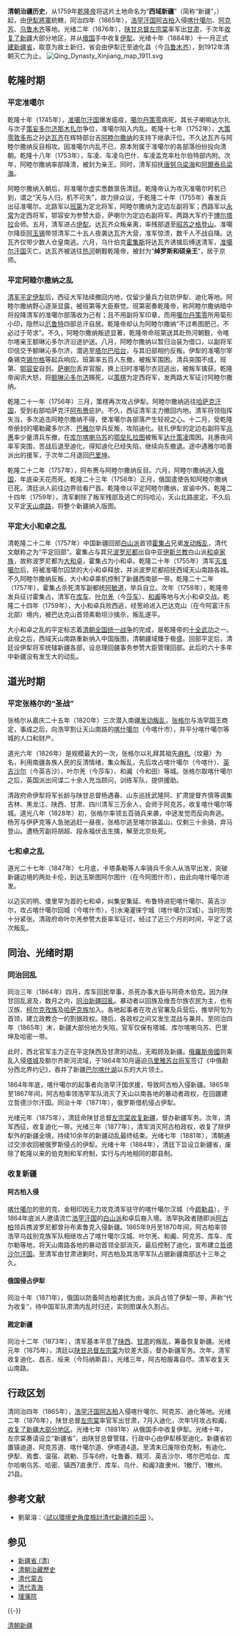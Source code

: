 '''清朝治疆历史'''，从1759年[[乾隆帝|乾隆帝]]将这片土地命名为“'''西域新疆'''”（简称“新疆”，{{lang-mnc|ᡳᠴᡝ<br />ᠵᡝᠴᡝᠨ|v=ice jecen}}）起，由[[伊犁將軍|伊犁將軍]]統轄，同治四年（1865年），[[浩罕汗国|浩罕汗国]][[阿古柏|阿古柏]]入侵[[喀什噶尔|喀什噶尔]]、[[阿克苏|阿克苏]]、[[乌鲁木齐|乌鲁木齐]]等地。光绪二年（1876年），[[陕甘总督|陕甘总督]][[左宗棠|左宗棠]]率军出[[甘肃|甘肃]]，于次年[[清军收复新疆之战|收复了新疆]]大部分地区，并从[[俄罗斯帝国|俄国]]手中收复[[伊犁|伊犁]]。光绪十年（1884年）十一月正式[[新疆省_(清朝)|建新疆省]]，取意为故土新归，省会由伊犁迁至迪化县（今[[乌鲁木齐|乌鲁木齐]]），到1912年清朝灭亡为止。
{{西域歷史}}
[[File:Qing_Dynasty_Xinjiang_map_1911.svg|thumb]]

== 乾隆时期 ==
=== 平定准噶尔 ===
乾隆十年（1745年），[[准噶尔汗国|准噶尔汗国]]爆发瘟疫，[[噶尔丹策零|噶尔丹策零]]病死，其长子喇嘛达尔扎与次子[[策妄多尔济那木扎尔|策妄多尔济那木扎尔]]争位，准噶尔陷入内乱。乾隆十七年（1752年），[[大策零敦多布|大策零敦多布]]之孙[[达瓦齐|达瓦齐]]在辉特部台吉[[阿睦尔撒纳|阿睦尔撒纳]]的支持下继承汗位。不久达瓦齐与阿睦尔撒纳反目相攻。因准噶尔内乱不已，原本附属于准噶尔的各部落纷纷投向清朝。乾隆十八年（1753年），车凌、车凌乌巴什、车凌孟克率杜尔伯特部内附。次年，阿睦尔撒纳率部降清，被封为亲王。同时，清军招抚[[唐努乌梁海|唐努乌梁海]]和[[阿爾泰烏梁海|阿爾泰烏梁海]]。

阿睦尔撒纳入朝后，将准噶尔虚实悉数禀告清廷。乾隆帝认为攻灭准噶尔时机已到，谓之“天与人归，机不可失”，故力排众议，于乾隆二十年（1755年）春发兵出征准噶尔。北路军以[[班第|班第]]为定北将军，阿睦尔撒纳为定边左副将军；西路军以[[永常|永常]]为定西将军，鄂容安为参赞大臣，萨喇尔为定边右副将军。两路大军约于[[博尔塔拉|博尔塔拉]]会师。五月，清军进占[[伊犁|伊犁]]。达瓦齐众叛亲离，率残部退至[[昭苏之格登山|昭苏之格登山]]。准噶尔降臣[[阿玉锡|阿玉锡]]带领清军二十五人夜袭达瓦齐大营，准军惊溃，数千人不战自降。达瓦齐仅带少数人仓皇南逃。六月，乌什伯克[[霍集斯|霍集斯]]将达瓦齐诱擒后缚送清军，[[准噶尔汗国|准噶尔汗国]]灭亡。达瓦齐被送往[[热河|热河]]朝觐乾隆帝，被封为“'''绰罗斯和硕亲王'''”，居于京师。

=== 平定阿睦尔撒纳之乱 ===
[[準噶爾之役|清军平定伊犁]]后，西征大军陆续撤回内地，仅留少量兵力驻防伊犁、迪化等地。阿睦尔撒纳野心逐渐显露，被班第等大臣察觉。班第密奏乾隆帝，称阿睦尔撒纳暗中将投降清军的准噶尔部落收为己有；且不用副将军印章，而用[[噶尔丹策零|噶尔丹策零]]所用菊形小印，隐然以[[厄鲁特|厄鲁特]]四部总汗自居。乾隆帝却认为阿睦尔撒纳“不过希图肥己，不必过于苛求”。不久，阿睦尔撒纳叛迹显著，乾隆帝命班第送其赴热河朝觐，令喀尔喀亲王额琳沁多尔济沿途护送。八月，阿睦尔撒纳以暂归治装为借口，以副将军印信交予额琳沁多尔济，潜逃至[[塔尔巴哈台|塔尔巴哈台]]，与其旧部相约反叛。伊犁的准噶尔宰桑锡克[[锡尔格|锡尔格]]等起兵响应。班第率五百人东撤，被叛军围困。清兵突围不成，班第、[[鄂容安|鄂容安]]自刭。[[萨拉尔|萨喇尔]]丢弃官服，换上旧时准噶尔衣冠逃出，被叛军擒获。乾隆帝闻讯大怒，将[[额琳沁多尔济|额琳沁多尔济]]赐死，以[[策楞|策楞]]为定西将军，发两路大军征讨阿睦尔撒纳。

乾隆二十一年（1756年）三月，策楞再次攻占伊犁。阿睦尔撒纳逃往[[哈萨克汗国|哈萨克汗国]]，受到右部哈萨克汗[[阿布赉|阿布赉]]庇护。不久，西征清军主力撤回内地。清军将领指挥失当，多次追击阿睦尔撒纳不得，使准噶尔各部落产生轻视之心。十二月，受乾隆帝册封的噶勒藏多尔济、[[巴雅尔_(辉特部)|巴雅尔]]举兵反叛，攻陷迪化。驻扎伊犁的定边右副将军[[兆惠|兆惠]]率少量清兵东撤，在[[库尔喀喇乌苏|库尔喀喇乌苏]]的[[鄂垒扎拉图|鄂垒扎拉图]]被叛军[[达什策凌|达什策凌]]围困。兆惠夜间率军突围，苦战后退至迪化，得知迪化已经失陷，继续向东撤退。途中遇雅尔哈善派出的援军，于次年二月退回[[巴里坤|巴里坤]]。

乾隆二十二年（1757年），阿布赉与阿睦尔撒纳反目。六月，阿睦尔撒纳逃入[[俄罗斯帝国|俄国]]，年底染天花而死。乾隆二十三年（1758年）正月，俄国遣使告知阿睦尔撒纳已死。清廷派人前往边界验看尸首。乾隆帝以平定阿睦尔撒纳，宣谕中外。乾隆二十四年（1759年），清军剿除了叛军残部及逃亡的玛哈沁，天山北路底定。不久后又平定[[天山南路|天山南路]]，将整个新疆纳入版图。

=== 平定大小和卓之乱 ===
清乾隆二十二年（1757年）中国新疆回部[[白山派|白山派]]首领[[霍集占|霍集占]]兄弟[[大小和卓之亂|发动叛乱]]，清代文献称之为“平定回部”。霍集占与其兄[[波罗尼都|波罗尼都]]出自中亚[[伊斯兰教|伊斯兰教]]白山派[[和卓|和卓家族]]，故称波罗尼都为[[大和卓|大和卓]]，霍集占为小和卓。乾隆二十年（1755年）清军[[准噶尔之役|灭准噶尔]]后，将被准噶尔囚禁的大小和卓释放，并派波罗尼都招抚西域天山南路各城。不久阿睦尔撒纳反叛，大小和卓乘机控制了新疆西南部一带。乾隆二十二年（1757年），霍集占杀死清军副都统[[阿敏道|阿敏道]]，举兵自立。次年（1758年），乾隆帝发兵征讨霍集占，清军在[[库车|库车]]、[[叶尔羌|叶尔羌]]（今[[莎车|莎车]]）、[[和阗|和阗]]等地与大小和卓交战。乾隆二十四年（1759年），大小和卓兵败西逃，经葱岭进入巴达克山（在今阿富汗东北部）境内，被巴达克山首领素勒坦沙擒杀，叛乱遂平。

大小和卓之乱的平定标志着[[清朝统一战争|清朝全国统一战争]]的完成，是乾隆帝的[[十全武功|十全武功]]之一。此役之后，西域天山南路重新纳入中国版图，清朝疆域臻于极盛。回部平定后，清廷设伊犁将军统辖新疆各部，设总理回疆事务参赞大臣管理回部。此后的六十多年中新疆没有发生大的动乱。
{{乾隆朝戰事}}

== 道光时期 ==
=== 平定张格尔的“圣战” ===
张格尔从嘉庆二十五年（1820年）三次潜入南疆[[张格尔之乱|发动叛乱]]，[[张格尔|张格尔]]与浩罕国王商定，事成之后，向浩罕割让天山南路的[[喀什噶尔|喀什噶尔]]（今喀什市），并平分喀什噶尔等城的人口和财产。

道光六年（1826年）是规模最大的一次，张格尔以礼拜其祖先[[麻札|麻札]]（坟墓）为名，利用南疆各族人民的反清情绪，集众叛乱，先后攻占喀什噶尔（今喀什）、[[英吉沙尔|英吉沙尔]]（今英吉沙）、叶尔羌（今莎车）、和阗（今和田）等城。张格尔取喀什噶尔之后，英国派出间谍二十余人充当顾问，训练军队，提供援助。

清政府命伊犁将军长龄与陕甘总督杨遇春、山东巡抚武隆阿、扩肃提督齐慎等调集吉林、黑龙江、陕西、甘肃、四川清军三万余人，会师于阿克苏，收复喀什噶尔等城。道光八年（1828年）初，张格尔率领五百骑兵来袭，中途发觉而反向奔逃。杨芳与伊萨克等人急驰追赶一昼夜，张格尔逃至喀尔铁盖山，仅剩三十余骑，弃马登山。遭杨芳副将胡超、段永福伏击生擒，解至北京处死。

=== 七和卓之乱 ===
道光二十七年（1847年）七月底，卡塔条勒等人率骑兵千余人从浩罕出发，突破新疆边境的两处卡伦，到达玉斯图阿尔图什（在今阿图什市），由此向喀什噶尔进发。

以迈买的明、倭里罕为首的七和卓，纠集安集延、布鲁特进犯喀什噶尔、英吉沙尔，攻占喀什噶尔回城（今喀什市），引水淹灌徕宁城（喀什噶尔汉城）。当时形势十分紧张。清政府命叶尔羌参赞大臣率军征讨，经过了近三个月的时间，平定了这次叛乱。

== 同治、光绪时期 ==
=== 同治回乱 ===

{{main|同治新疆回变|左宗棠收复新疆}}

同治三年（1864年）四月，库车回民举事，杀死办事大臣与阿奇木伯克。因为陕甘回乱波及，数月之内，[[同治新疆回亂|同治新疆回亂]]。暴动者以回族及维吾尔族农民为主，也有汉族、[[柯尔克孜族|柯尔克孜族]]及[[哈萨克族|哈萨克族]]加入。各地起事者在攻占官署及兵营后，推举阿訇为首领，建立政教合一的割据政权。随后，各政权之间又发生混战与兼并。至同治四年（1865年）末，新疆大部份地方失陷，官军仅保有塔城、库尔喀喇乌苏、巴里坤及哈密一带。

此时，西北官军主力正在平定陕西及甘肃的动乱，无暇顾及新疆。[[俄羅斯帝國|俄羅斯帝國]]则乘乱入侵[[塔城|塔城]]及额尔齐斯河流域，于1864年10月逼迫[[乌里雅苏台将军|乌里雅苏台将军]]签订《中俄勘分西北界约记》，吞并了新疆[[巴尔喀什湖|巴尔喀什湖]]以东的大片领土。

1864年年底，喀什噶尔的起事者向浩罕汗国求援，导致阿古柏入侵新疆。1865年至1867年间，阿古柏率领浩罕军队消灭了天山以南各地的暴动者政权，在回疆建立哲德沙尔汗国。同治十年（1871年），俄罗斯借机侵占伊犁。

光绪元年（1875年），清廷命陕甘总督[[左宗棠收复新疆|左宗棠收复新疆]]，督办新疆军务。次年，清军西征，收复迪化一带。光绪三年（1877年），清军消灭阿古柏政权，收复了除伊犁外的新疆全境，持续10余年的新疆动乱最终结束。光绪七年（1881年），清朝通过交涉收回被俄罗斯侵占的伊犁。光绪十年（1884年），清廷下旨设立新疆省，废除了乾隆以来的伯克制和军府制，实行与内地相同的郡县制。

=== 收复新疆 ===
==== 阿古柏入侵 ====
[[喀什噶尔|喀什噶尔]]的思的克、金相印因无力攻克清军驻守的喀什噶尔汉城（今[[疏勒县|疏勒县]]），于1864年底派人邀请流亡[[浩罕汗国|浩罕汗国]]的[[白山派|白山派]]和卓后裔入境。浩罕执政者随即派[[阿古柏|阿古柏]]领兵携波罗尼都曾孙布素鲁克入侵新疆。1865年9月至1870年间，阿古柏率领浩罕乌兹别克族军队相继攻占了喀什噶尔汉城、叶尔羌、和阗、阿克苏、库车、库尔勒等地，将天山南路各地的暴动首领全部消灭，最后控制了迪化，宣布建立[[哲德沙尔汗国|哲德沙尔汗国]]。至清军由甘肃进剿时，阿古柏及其浩罕军队占据新疆南部达十三年之久。

==== 俄国侵占伊犁 ====
同治十年（1871年），俄国以防备阿古柏袭扰为由，派兵占领了伊犁一带，声称“代为收复”，待中国军队肃清内乱时归还，实则图谋永久割占。

==== 戡定新疆 ====
同治十二年（1873年），清军基本平息了[[陕西|陕西]]、[[甘肃|甘肃]]的叛乱，筹备恢复新疆。光绪元年（1875年），清廷以[[陕甘总督|陕甘总督]][[左宗棠|左宗棠]]为钦差大臣，督办新疆军务。次年，清军收复迪化、昌吉、绥来（今玛纳斯县）。光绪三年，阿古柏服毒自尽。清军收复天山南路。

== 行政区划 ==
清同治四年（1865年），[[浩罕汗国|浩罕汗国]][[阿古柏|阿古柏]]入侵喀什噶尔、阿克苏、迪化等地。光绪二年（1876年），陕甘总督[[左宗棠|左宗棠]]率官军出甘肃，7月入迪化，次年1月攻占和阗，[[清军收复新疆之战|收复了新疆大部分地区]]。光绪七年（1881年）从俄国手中收复伊犁。光绪十年，左宗棠奏请设立“新疆省”，由陕甘总督管辖，行政中心由伊犁移至迪化。新疆省初置镇迪道、阿克苏道、喀什噶尔道、伊塔道4道。至清末已废除伯克制，有迪化、伊犁、焉耆、温宿、疏勒、莎车6府，吐鲁番、精河、英吉沙尔、塔尔巴哈台、库尔哈喇乌苏、哈密、镇西7直隶厅、库车、乌什、和阗3直隶州、1散厅、1散州、21县。

== 参考文献 ==
*劉翠溶：〈[http://idv.sinica.edu.tw/ectjliu/%E5%8A%89%E7%BF%A0%E6%BA%B6%E5%AD%B8%E8%A1%93%E8%91%97%E4%BD%9C/W10-%E7%92%B0%E5%A2%83%E5%8F%B22pdf/2011%E6%B8%85%E4%BB%A3%E6%96%B0%E7%96%86%E5%B1%AF%E7%94%B0.pdf 試以環境史角度檢討清代新疆的屯田] {{Wayback|url=http://idv.sinica.edu.tw/ectjliu/%E5%8A%89%E7%BF%A0%E6%BA%B6%E5%AD%B8%E8%A1%93%E8%91%97%E4%BD%9C/W10-%E7%92%B0%E5%A2%83%E5%8F%B22pdf/2011%E6%B8%85%E4%BB%A3%E6%96%B0%E7%96%86%E5%B1%AF%E7%94%B0.pdf |date=20210410013640 }}〉。

== 参见 ==
{{Portal box|中国|新疆|历史}}
* [[新疆省_(清)|新疆省 (清)]]
* [[清朝治藏歷史|清朝治藏歷史]]
* [[清代蒙古|清代蒙古]]
* [[清代青海|清代青海]]
* [[理藩院|理藩院]]

{{-}}
{{清朝行政区划|nocat}}
{{清代新疆|nocat}}

[[Category:清朝新疆|]]